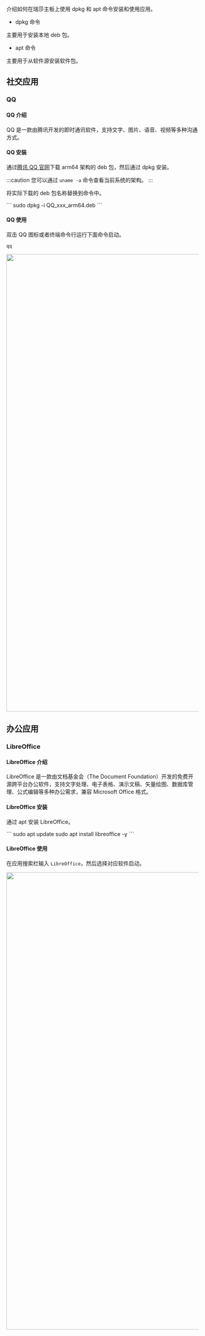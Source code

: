 
介绍如何在瑞莎主板上使用 dpkg 和 apt 命令安装和使用应用。

- dpkg 命令

主要用于安装本地 deb 包。

- apt 命令

主要用于从软件源安装软件包。

## 社交应用

### QQ

#### QQ 介绍

QQ 是一款由腾讯开发的即时通讯软件，支持文字、图片、语音、视频等多种沟通方式。

#### QQ 安装

通过[腾讯 QQ 官网](https://im.qq.com/linuxqq/index.shtml)下载 arm64 架构的 deb 包，然后通过 dpkg 安装。

:::caution
您可以通过 `uname -a` 命令查看当前系统的架构。
:::

将实际下载的 deb 包名称替换到命令中。

<NewCodeBlock tip="radxa@device$" type="device">
  ``` sudo dpkg -i QQ_xxx_arm64.deb ```
</NewCodeBlock>

#### QQ 使用

双击 QQ 图标或者终端命令行运行下面命令启动。

<NewCodeBlock tip="radxa@device$" type="device">

```
qq
```

</NewCodeBlock>

<Image
  src="/img/common/radxa-os/system-config/qq-#debian_version#.webp"
  debian_version={props.debian_version}
  fallback={props.debian_version}
  width="1200"
/>

## 办公应用

### LibreOffice

#### LibreOffice 介绍

LibreOffice 是一款由文档基金会（The Document Foundation）开发的免费开源跨平台办公软件，支持文字处理、电子表格、演示文稿、矢量绘图、数据库管理、公式编辑等多种办公需求，兼容 Microsoft Office 格式。

#### LibreOffice 安装

通过 apt 安装 LibreOffice。

<NewCodeBlock tip="radxa@device$" type="device">
  ``` sudo apt update sudo apt install libreoffice -y ```
</NewCodeBlock>

#### LibreOffice 使用

在应用搜索栏输入 `LibreOffice`，然后选择对应软件启动。

<Image
  src="/img/common/radxa-os/system-config/libreoffice-#debian_version#.webp"
  debian_version={props.debian_version}
  fallback={props.debian_version}
  width="1200"
/>
